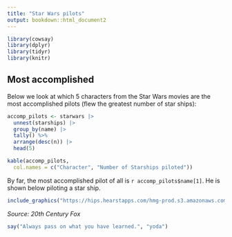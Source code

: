 ```yaml
---
title: "Star Wars pilots"
output: bookdown::html_document2
---
```


```r
library(cowsay)
library(dplyr)
library(tidyr)
library(knitr)
```

## Most accomplished

Below we look at which 5 characters from the Star Wars movies
are the most accomplished pilots (flew the greatest number of star ships):

```r
accomp_pilots <- starwars |> 
  unnest(starships) |>  
  group_by(name) |> 
  tally() %>% 
  arrange(desc(n)) |> 
  head(5)

kable(accomp_pilots,
  col.names = c("Character", "Number of Starships piloted"))
```

By far, the most accomplished pilot of all is `r accomp_pilots$name[1]`. 
He is shown below piloting a star ship.

```r
include_graphics("https://hips.hearstapps.com/hmg-prod.s3.amazonaws.com/images/ewan-mcgregor-obi-wan-1570898048.jpg")
```

*Source: 20th Century Fox*

```r
say("Always pass on what you have learned.", "yoda")
```
